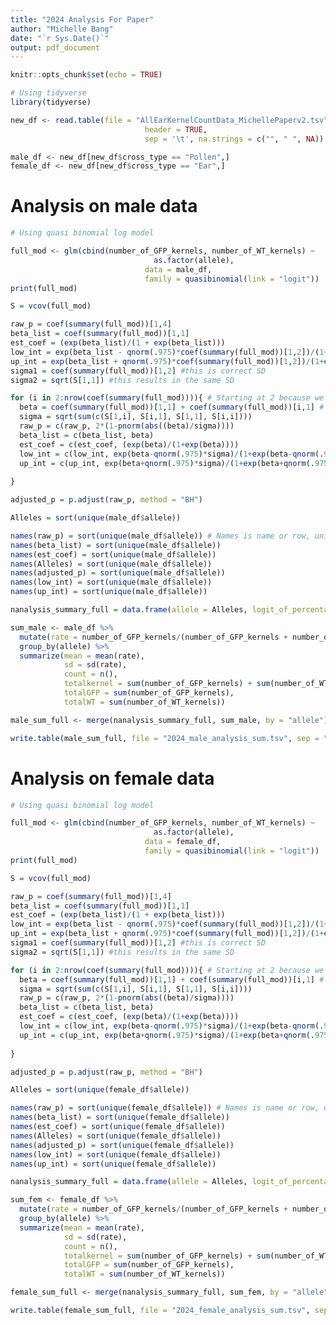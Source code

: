 ```yaml
---
title: "2024 Analysis For Paper"
author: "Michelle Bang"
date: "`r Sys.Date()`"
output: pdf_document
---
```


```r
knitr::opts_chunk$set(echo = TRUE)
```

```r
# Using tidyverse
library(tidyverse)
```

```r
new_df <- read.table(file = "AllEarKernelCountData_MichellePaperv2.tsv",
                              header = TRUE,
                              sep = '\t', na.strings = c("", " ", NA))
```

```r
male_df <- new_df[new_df$cross_type == "Pollen",]
female_df <- new_df[new_df$cross_type == "Ear",]
```

# Analysis on male data
```r

# Using quasi binomial log model

full_mod <- glm(cbind(number_of_GFP_kernels, number_of_WT_kernels) ~
                                as.factor(allele),
                              data = male_df,
                              family = quasibinomial(link = "logit"))
print(full_mod)

S = vcov(full_mod)
```

```r
raw_p = coef(summary(full_mod))[1,4]
beta_list = coef(summary(full_mod))[1,1]
est_coef = (exp(beta_list)/(1 + exp(beta_list)))
low_int = exp(beta_list - qnorm(.975)*coef(summary(full_mod))[1,2])/(1+exp(beta_list - qnorm(.975)*coef(summary(full_mod))[1,2]))
up_int = exp(beta_list + qnorm(.975)*coef(summary(full_mod))[1,2])/(1+exp(beta_list + qnorm(.975)*coef(summary(full_mod))[1,2]))
sigma1 = coef(summary(full_mod))[1,2] #this is correct SD
sigma2 = sqrt(S[1,1]) #this results in the same SD

```

```r
for (i in 2:nrow(coef(summary(full_mod)))){ # Starting at 2 because we already collected the first one...
  beta = coef(summary(full_mod))[1,1] + coef(summary(full_mod))[i,1] # Intercept + Allele coefficient .
  sigma = sqrt(sum(c(S[1,i], S[i,1], S[1,1], S[i,i])))
  raw_p = c(raw_p, 2*(1-pnorm(abs((beta)/sigma))))
  beta_list = c(beta_list, beta)
  est_coef = c(est_coef, (exp(beta)/(1+exp(beta))))
  low_int = c(low_int, exp(beta-qnorm(.975)*sigma)/(1+exp(beta-qnorm(.975)*sigma)))
  up_int = c(up_int, exp(beta+qnorm(.975)*sigma)/(1+exp(beta+qnorm(.975)*sigma)))
  
}

adjusted_p = p.adjust(raw_p, method = "BH")

Alleles = sort(unique(male_df$allele))

names(raw_p) = sort(unique(male_df$allele)) # Names is name or row, unique only picks unique value from dataset
names(beta_list) = sort(unique(male_df$allele))
names(est_coef) = sort(unique(male_df$allele))
names(Alleles) = sort(unique(male_df$allele))
names(adjusted_p) = sort(unique(male_df$allele))
names(low_int) = sort(unique(male_df$allele))
names(up_int) = sort(unique(male_df$allele))

nanalysis_summary_full = data.frame(allele = Alleles, logit_of_percentage = beta_list, estimated_transmission_percentage = est_coef, lower_confidence_interval = low_int, upper_confidence_interval = up_int, raw_p_value = raw_p, adj_p_value = adjusted_p)

```

```r
sum_male <- male_df %>%
  mutate(rate = number_of_GFP_kernels/(number_of_GFP_kernels + number_of_WT_kernels)) %>%
  group_by(allele) %>%
  summarize(mean = mean(rate), 
            sd = sd(rate),
            count = n(),
            totalkernel = sum(number_of_GFP_kernels) + sum(number_of_WT_kernels),
            totalGFP = sum(number_of_GFP_kernels),
            totalWT = sum(number_of_WT_kernels))
```


```r
male_sum_full <- merge(nanalysis_summary_full, sum_male, by = "allele")
```

```r
write.table(male_sum_full, file = "2024_male_analysis_sum.tsv", sep = "\t", row.names=FALSE) 
```

# Analysis on female data
```r

# Using quasi binomial log model

full_mod <- glm(cbind(number_of_GFP_kernels, number_of_WT_kernels) ~
                                as.factor(allele),
                              data = female_df,
                              family = quasibinomial(link = "logit"))
print(full_mod)

S = vcov(full_mod)
```

```r
raw_p = coef(summary(full_mod))[1,4]
beta_list = coef(summary(full_mod))[1,1]
est_coef = (exp(beta_list)/(1 + exp(beta_list)))
low_int = exp(beta_list - qnorm(.975)*coef(summary(full_mod))[1,2])/(1+exp(beta_list - qnorm(.975)*coef(summary(full_mod))[1,2]))
up_int = exp(beta_list + qnorm(.975)*coef(summary(full_mod))[1,2])/(1+exp(beta_list + qnorm(.975)*coef(summary(full_mod))[1,2]))
sigma1 = coef(summary(full_mod))[1,2] #this is correct SD
sigma2 = sqrt(S[1,1]) #this results in the same SD

```

```r
for (i in 2:nrow(coef(summary(full_mod)))){ # Starting at 2 because we already collected the first one...
  beta = coef(summary(full_mod))[1,1] + coef(summary(full_mod))[i,1] # Intercept + Allele coefficient .
  sigma = sqrt(sum(c(S[1,i], S[i,1], S[1,1], S[i,i])))
  raw_p = c(raw_p, 2*(1-pnorm(abs((beta)/sigma))))
  beta_list = c(beta_list, beta)
  est_coef = c(est_coef, (exp(beta)/(1+exp(beta))))
  low_int = c(low_int, exp(beta-qnorm(.975)*sigma)/(1+exp(beta-qnorm(.975)*sigma)))
  up_int = c(up_int, exp(beta+qnorm(.975)*sigma)/(1+exp(beta+qnorm(.975)*sigma)))
  
}

adjusted_p = p.adjust(raw_p, method = "BH")

Alleles = sort(unique(female_df$allele))

names(raw_p) = sort(unique(female_df$allele)) # Names is name or row, unique only picks unique value from dataset
names(beta_list) = sort(unique(female_df$allele))
names(est_coef) = sort(unique(female_df$allele))
names(Alleles) = sort(unique(female_df$allele))
names(adjusted_p) = sort(unique(female_df$allele))
names(low_int) = sort(unique(female_df$allele))
names(up_int) = sort(unique(female_df$allele))

nanalysis_summary_full = data.frame(allele = Alleles, logit_of_percentage = beta_list, estimated_transmission_percentage = est_coef, lower_confidence_interval = low_int, upper_confidence_interval = up_int, raw_p_value = raw_p, adj_p_value = adjusted_p)

```

```r
sum_fem <- female_df %>%
  mutate(rate = number_of_GFP_kernels/(number_of_GFP_kernels + number_of_WT_kernels)) %>%
  group_by(allele) %>%
  summarize(mean = mean(rate), 
            sd = sd(rate),
            count = n(),
            totalkernel = sum(number_of_GFP_kernels) + sum(number_of_WT_kernels),
            totalGFP = sum(number_of_GFP_kernels),
            totalWT = sum(number_of_WT_kernels))
```

```r
female_sum_full <- merge(nanalysis_summary_full, sum_fem, by = "allele")
```

```r
write.table(female_sum_full, file = "2024_female_analysis_sum.tsv", sep = "\t", row.names=FALSE) 
```
